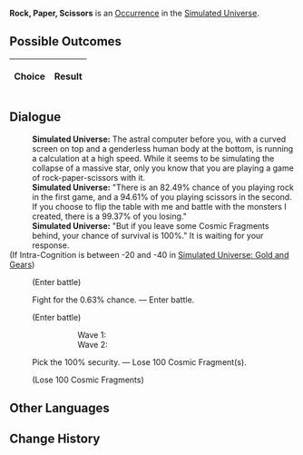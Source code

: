 {{Simulated Universe Event Infobox
|title         = Rock, Paper, Scissors
|image         = Random Event Battle.png
|type          =
|domains_su    = Occurrence
|domains_ext   = Occurrence
|domains_swarm = 
|domains_gng   = 
|requirements  =
|prev          = 
|next          = 
|indexRewards  =
|characters    = Screwllum
}}
'''Rock, Paper, Scissors''' is an [[Simulated Universe/Occurrence|Occurrence]] in the [[Simulated Universe]].

==Possible Outcomes==
{| class="article-table"
!Choice
!Result

|}

<!--
==Gameplay Notes==

-->
==Dialogue==
{{Dialogue Start}}
:'''Simulated Universe:''' The astral computer before you, with a curved screen on top and a genderless human body at the bottom, is running a calculation at a high speed. While it seems to be simulating the collapse of a massive star, only you know that you are playing a game of rock-paper-scissors with it.
:'''Simulated Universe:''' "There is an 82.49% chance of you playing rock in the first game, and a 94.61% of you playing scissors in the second. If you choose to flip the table with me and battle with the monsters I created, there is a 99.37% of you losing."
:'''Simulated Universe:''' "But if you leave some Cosmic Fragments behind, your chance of survival is 100%." It is waiting for your response.
;(If Intra-Cognition is between -20 and -40 in [[Simulated Universe: Gold and Gears]])
:{{SU Special Dialogue|Erudition|Ask [[Screwllum]] for help on how to disassemble the "hard disk."|Enter battle. After achieving victory, obtain 1 cheat chance(s).}}
:;(Enter battle)
::{{Enemy List|Wraith Warden*2/ATK +%, DEF +%, HP +%, SPD +%, Toughness +%;Aurumaton Spectral Envoy*1/ATK +%, DEF +%, HP +%, SPD +%, Toughness +%}}
:{{DIcon|Star}} Fight for the 0.63% chance. &mdash; Enter battle.
:;(Enter battle)
:::Wave 1: {{Enemy List|Voidranger: Reaver*2/ATK +%, DEF +%, HP +%, SPD +%, Toughness +%;Voidranger: Distorter*1/ATK +%, DEF +%, HP +%, SPD +%, Toughness +%}}
:::Wave 2: {{Enemy List|Automaton Beetle*2/ATK +%, DEF +%, HP +%, SPD +%, Toughness +%;Automaton Spider*1/ATK +%, DEF +%, HP +%, SPD +%, Toughness +%}}
:{{DIcon|Star}} Pick the 100% security. &mdash; Lose 100 Cosmic Fragment(s).
:;(Lose 100 Cosmic Fragments)
{{Dialogue End}}

==Other Languages==
{{Other Languages
|en   = Rock, Paper, Scissors
|zhs  = 猜拳游戏
|zht  = 猜拳遊戲
|ja   = じゃんけん
|ko   = 가위바위보
|es   = Piedra, papel o tijera
|fr   = Pierre, papier, ciseaux
|ru   = Камень, ножницы, бумага
|th   = เกมเป่ายิ้งฉุบ
|vi   = Oẳn Tù Tì
|de   = Schere, Stein, Papier
|id   = Batu-Gunting-Kertas
|pt   = Pedra, Papel, Tesoura
}}

==Change History==
{{Change History|<!--unknown-->}}
